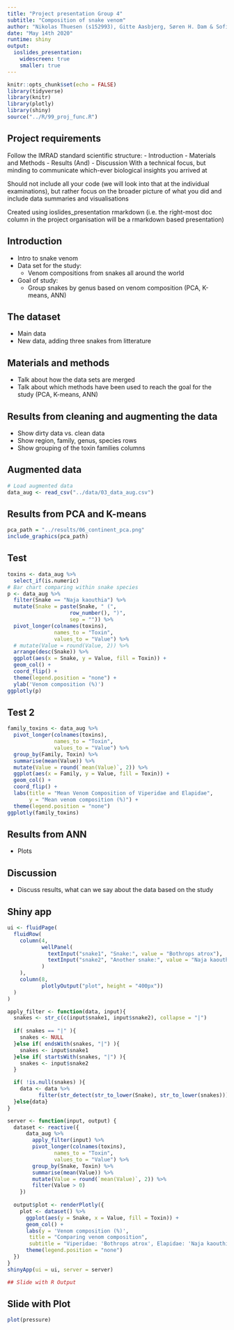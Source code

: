 ```yaml
---
title: "Project presentation Group 4"
subtitle: "Composition of snake venom"
author: "Nikolas Thuesen (s152993), Gitte Aasbjerg, Søren H. Dam & Sofie O. Villumsen"
date: "May 14th 2020"
runtime: shiny
output:
  ioslides_presentation:
    widescreen: true
    smaller: true
---
```



```r
knitr::opts_chunk$set(echo = FALSE)
library(tidyverse)
library(knitr)
library(plotly)
library(shiny)
source("../R/99_proj_func.R")
```


## Project requirements
Follow the IMRAD standard scientific structure:
- Introduction
- Materials and Methods
- Results (And)
- Discussion
With a technical focus, but minding to communicate which-ever biological insights you arrived at

Should not include all your code (we will look into that at the individual examinations), but rather focus on the broader picture of what you did and include data summaries and visualisations

Created using ioslides_presentation rmarkdown (i.e. the right-most doc column in the project organisation will be a rmarkdown based presentation)



## Introduction
- Intro to snake venom
- Data set for the study: 
  - Venom compositions from snakes all around the world
- Goal of study:
  - Group snakes by genus based on venom composition (PCA, K-means, ANN)
  
## The dataset
- Main data
- New data, adding three snakes from litterature

## Materials and methods
- Talk about how the data sets are merged 
- Talk about which methods have been used to reach the goal for the study (PCA, K-means, ANN)

## Results from cleaning and augmenting the data
- Show dirty data vs. clean data
- Show region, family, genus, species rows
- Show grouping of the toxin families columns

## Augmented data
```r
# Load augmented data
data_aug <- read_csv("../data/03_data_aug.csv")
```


## Results from PCA and K-means
<!-- - Plots -->
<!-- ![image](../results/06_pca.png) -->
```r
pca_path = "../results/06_continent_pca.png"
include_graphics(pca_path)

```


## Test
```r
toxins <- data_aug %>% 
  select_if(is.numeric)
# Bar chart comparing within snake species
p <- data_aug %>% 
  filter(Snake == "Naja kaouthia") %>%
  mutate(Snake = paste(Snake, " (",
                    row_number(), ")",
                    sep = "")) %>%
  pivot_longer(colnames(toxins),
               names_to = "Toxin",
               values_to = "Value") %>% 
  # mutate(Value = round(Value, 2)) %>% 
  arrange(desc(Snake)) %>% 
  ggplot(aes(x = Snake, y = Value, fill = Toxin)) +
  geom_col() +
  coord_flip() +
  theme(legend.position = "none") +
  ylab('Venom composition (%)')
ggplotly(p)
```

## Test 2
```r
family_toxins <- data_aug %>% 
  pivot_longer(colnames(toxins),
               names_to = "Toxin",
               values_to = "Value") %>% 
  group_by(Family, Toxin) %>%
  summarise(mean(Value)) %>%
  mutate(Value = round(`mean(Value)`, 2)) %>%
  ggplot(aes(x = Family, y = Value, fill = Toxin)) +
  geom_col() +
  coord_flip() +
  labs(title = "Mean Venom Composition of Viperidae and Elapidae",
       y = "Mean venom composition (%)") +
  theme(legend.position = "none")
ggplotly(family_toxins) 
```


## Results from ANN
- Plots


## Discussion
- Discuss results, what can we say about the data based on the study

 
## Shiny app
```r
ui <- fluidPage(
  fluidRow(
    column(4,
           wellPanel(
             textInput("snake1", "Snake:", value = "Bothrops atrox"),
             textInput("snake2", "Another snake:", value = "Naja kaouthia")
           )
    ),
    column(8,
           plotlyOutput("plot", height = "400px"))
  )
)

apply_filter <- function(data, input){
  snakes <- str_c(c(input$snake1, input$snake2), collapse = "|")
  
  if( snakes == "|" ){
    snakes <- NULL
  }else if( endsWith(snakes, "|") ){
    snakes <- input$snake1
  }else if( startsWith(snakes, "|") ){
    snakes <- input$snake2
  }

  if( !is.null(snakes) ){
    data <- data %>% 
          filter(str_detect(str_to_lower(Snake), str_to_lower(snakes)))
  }else{data}
}

server <- function(input, output) {
  dataset <- reactive({
      data_aug %>%
        apply_filter(input) %>% 
        pivot_longer(colnames(toxins),
               names_to = "Toxin",
               values_to = "Value") %>% 
        group_by(Snake, Toxin) %>%
        summarise(mean(Value)) %>%
        mutate(Value = round(`mean(Value)`, 2)) %>%
        filter(Value > 0)
    })
    
  output$plot <- renderPlotly({
    plot <- dataset() %>% 
      ggplot(aes(y = Snake, x = Value, fill = Toxin)) +
      geom_col() +
      labs(y = 'Venom composition (%)', 
       title = "Comparing venom composition",  
       subtitle = "Viperidae: 'Bothrops atrox', Elapidae: 'Naja kaouthia'" ) +
      theme(legend.position = "none")
  })
}
shinyApp(ui = ui, server = server)

## Slide with R Output

```

## Slide with Plot

```r
plot(pressure)
```
